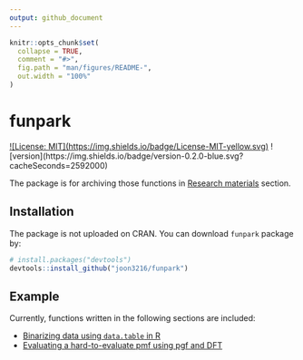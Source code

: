 ```yaml
---
output: github_document
---
```


<!-- README.md is generated from README.Rmd. Please edit that file -->

```r
knitr::opts_chunk$set(
  collapse = TRUE,
  comment = "#>",
  fig.path = "man/figures/README-",
  out.width = "100%"
)
```

# funpark

<!-- badges: start -->
[!\[License: MIT\](https://img.shields.io/badge/License-MIT-yellow.svg)](
    https://opensource.org/licenses/MIT)
!\[version\](https://img.shields.io/badge/version-0.2.0-blue.svg?cacheSeconds=2592000)
<!-- badges: end -->


The package is for archiving those functions in [Research materials](https://joon3216.github.io/research_materials) section.


## Installation

The package is not uploaded on CRAN. You can download `funpark` package by:

``` r
# install.packages("devtools")
devtools::install_github("joon3216/funpark")
```

## Example

Currently, functions written in the following sections are included:

* [Binarizing data using `data.table` in R](https://joon3216.github.io/research_materials/2018/binarize.html)
* [Evaluating a hard-to-evaluate pmf using pgf and DFT](https://joon3216.github.io/research_materials/2018/pgf.html)





